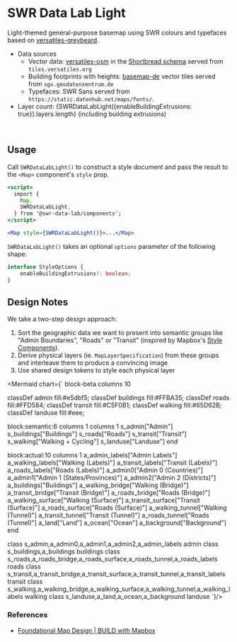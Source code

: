 
<Meta of={MapStyleStories} />

# SWR Data Lab Light

Light-themed general-purpose basemap using SWR colours and typefaces based on
[versatiles-greybeard](https://github.com/versatiles-org/versatiles-style).

- Data sources
  - Vector data: [versatiles-osm](https://download.versatiles.org/) in the [Shortbread schema](https://shortbread-tiles.org/) served from `tiles.versatiles.org`
  - Building footprints with heights: [basemap-de](https://basemap.de/produkte-und-dienste/web-vektor/) vector tiles served from `sgx.geodatenzentrum.de`
  - Typefaces: SWR Sans served from `https://static.datenhub.net/maps/fonts/`.
- Layer count: {SWRDataLabLight({enableBuildingExtrusions: true}).layers.length} (including building extrusions)

<Story of={MapStyleStories.Default} />

<br />

## Usage

Call `SWRDataLabLight()` to construct a style document and pass the result to the `<Map>` component's `style` prop.

```jsx
<script>
  import {
    Map,
    SWRDataLabLight,
  } from '@swr-data-lab/components';
</script>

<Map style={SWRDataLabLight()}>...</Map>
```

`SWRDataLabLight()` takes an optional `options` parameter of the following shape:

```ts
interface StyleOptions {
	enableBuildingExtrusions?: boolean;
}
```

## Design Notes

We take a two-step design approach:

1. Sort the geographic data we want to present into semantic groups like "Admin Boundaries", "Roads" or "Transit" (inspired by Mapbox's [Style Components](https://docs.mapbox.com/studio-manual/guides/components/)).
2. Derive physical layers (ie. `MapLayerSpecification`) from these groups and interleave them to produce a convincing image
3. Use shared design tokens to style each physical layer

<Mermaid chart={`
block-beta
columns 10

classDef admin fill:#e5dbf5;
classDef buildings fill:#FFBA35;
classDef roads fill:#FFD584;
classDef transit fill:#C5F0B1;
classDef walking fill:#65D62B;
classDef landuse fill:#eee;

block:semantic:6
columns 1
columns 1
s_admin["Admin"]
s_buildings["Buildings"]
s_roads["Roads"]
s_transit["Transit"]
s_walking["Walking + Cycling"]
s_landuse["Landuse"]
end

block:actual:10
columns 1
a_admin_labels["Admin Labels"]
a_walking_labels["Walking (Labels)"]
a_transit_labels["Transit (Labels)"]
a_roads_labels["Roads (Labels)"]
a_admin0["Admin 0 (Countries)"]
a_admin1["Admin 1 (States/Provinces)"]
a_admin2["Admin 2 (Districts)"]
a_buildings["Buildings"]
a_walking_bridge["Walking (Bridge)"]
a_transit_bridge["Transit (Bridge)"]
a_roads_bridge["Roads (Bridge)"]
a_walking_surface["Walking (Surface)"]
a_transit_surface["Transit (Surface)"]
a_roads_surface["Roads (Surface)"]
a_walking_tunnel["Walking (Tunnel)"]
a_transit_tunnel["Transit (Tunnel)"]
a_roads_tunnel["Roads (Tunnel)"]
a_land["Land"]
a_ocean["Ocean"]
a_background["Background"]
end

class s_admin,a_admin0,a_admin1,a_admin2,a_admin_labels admin
class s_buildings,a_buildings buildings
class s_roads,a_roads_bridge,a_roads_surface,a_roads_tunnel,a_roads_labels roads
class s_transit,a_transit_bridge,a_transit_surface,a_transit_tunnel,a_transit_labels transit
class s_walking,a_walking_bridge,a_walking_surface,a_walking_tunnel,a_walking_labels walking
class s_landuse,a_land,a_ocean,a_background landuse
`}/>

### References

- [Foundational Map Design | BUILD with Mapbox ](https://www.youtube.com/watch?v=QDfj9oGVZmE)
